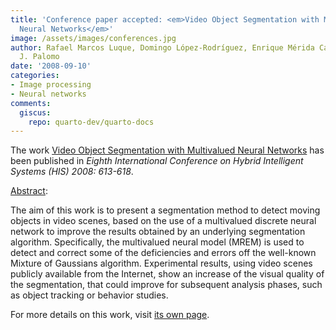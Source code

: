 ```yaml
---
title: 'Conference paper accepted: <em>Video Object Segmentation with Multivalued
  Neural Networks</em>'
image: /assets/images/conferences.jpg
author: Rafael Marcos Luque, Domingo López-Rodríguez, Enrique Mérida Casermeiro, Esteban
  J. Palomo
date: '2008-09-10'
categories:
- Image processing
- Neural networks
comments:
  giscus:
    repo: quarto-dev/quarto-docs
---
```


The work <u>Video Object Segmentation with Multivalued Neural Networks</u> has been published in <em>Eighth International Conference on Hybrid Intelligent Systems (HIS) 2008: 613-618</em>.

<u>Abstract</u>:



The aim of this work is to present a segmentation method to detect moving objects in video scenes, based on the use of a multivalued discrete neural network to improve the results obtained by an underlying segmentation algorithm. Specifically, the multivalued neural model (MREM) is used to detect and correct some of the deficiencies and errors off the well-known Mixture of Gaussians algorithm. Experimental results, using video scenes publicly available from the Internet, show an increase of the visual quality of the segmentation, that could improve for subsequent analysis phases, such as object tracking or behavior studies.




For more details on this work, visit <a href='/publications/conferences/2008-his1'>its own page</a>.
